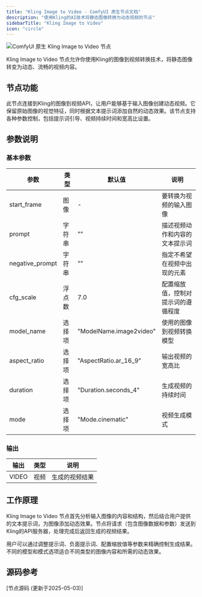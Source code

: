 ```yaml
---
title: "Kling Image to Video - ComfyUI 原生节点文档"
description: "使用Kling的AI技术将静态图像转换为动态视频的节点"
sidebarTitle: "Kling Image to Video"
icon: "circle"
---
```


![ComfyUI 原生 Kling Image to Video 节点](/images/built-in-nodes/api_nodes/kwai_vgi/kling-image-to-video.jpg)

Kling Image to Video 节点允许你使用Kling的图像到视频转换技术，将静态图像转变为动态、流畅的视频内容。

## 节点功能

此节点连接到Kling的图像到视频API，让用户能够基于输入图像创建动态视频。它保留原始图像的视觉特征，同时根据文本提示词添加自然的动态效果。该节点支持各种参数控制，包括提示词引导、视频持续时间和宽高比设置。

## 参数说明

### 基本参数

| 参数 | 类型 | 默认值 | 说明 |
|-----|-----|-------|------|
| start_frame | 图像 | - | 要转换为视频的输入图像 |
| prompt | 字符串 | "" | 描述视频动作和内容的文本提示词 |
| negative_prompt | 字符串 | "" | 指定不希望在视频中出现的元素 |
| cfg_scale | 浮点数 | 7.0 | 配置缩放值，控制对提示词的遵循程度 |
| model_name | 选择项 | "ModelName.image2video" | 使用的图像到视频转换模型 |
| aspect_ratio | 选择项 | "AspectRatio.ar_16_9" | 输出视频的宽高比 |
| duration | 选择项 | "Duration.seconds_4" | 生成视频的持续时间 |
| mode | 选择项 | "Mode.cinematic" | 视频生成模式 |

### 输出

| 输出 | 类型 | 说明 |
|-----|-----|------|
| VIDEO | 视频 | 生成的视频结果 |

## 工作原理

Kling Image to Video 节点首先分析输入图像的内容和结构，然后结合用户提供的文本提示词，为图像添加动态效果。节点将请求（包含图像数据和参数）发送到Kling的API服务器，处理完成后返回生成的视频结果。

用户可以通过调整提示词、负面提示词、配置缩放值等参数来精确控制生成结果。不同的模型和模式选项适合不同类型的图像内容和所需的动态效果。

## 源码参考

[节点源码 (更新于2025-05-03)] 

```python

```